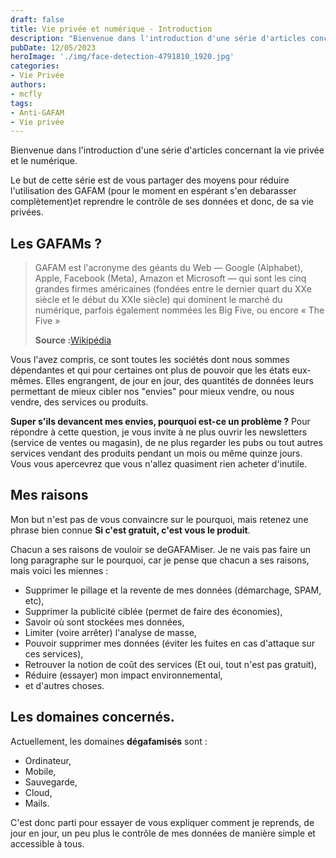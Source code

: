 ```yaml
---
draft: false
title: Vie privée et numérique - Introduction
description: "Bienvenue dans l'introduction d'une série d'articles concernant la vie privée et le numérique."
pubDate: 12/05/2023
heroImage: './img/face-detection-4791810_1920.jpg'
categories:
- Vie Privée
authors: 
- mcfly
tags:
- Anti-GAFAM
- Vie privée
---
```


Bienvenue dans l'introduction d'une série d'articles concernant la vie privée et le numérique.

Le but de cette série est de vous partager des moyens pour réduire l'utilisation des GAFAM (pour le moment en espérant s'en debarasser complètement)et reprendre le contrôle de ses données et donc, de sa vie privées.

## Les GAFAMs ?

>GAFAM est l'acronyme des géants du Web — Google (Alphabet), Apple, Facebook (Meta), Amazon et Microsoft — qui sont les cinq grandes firmes américaines (fondées entre le dernier quart du XXe siècle et le début du XXIe siècle) qui dominent le marché du numérique, parfois également nommées les Big Five, ou encore « The Five » 
>
>**Source :**[Wikipédia](https://fr.wikipedia.org/wiki/GAFAM)


Vous l'avez compris, ce sont toutes les sociétés dont nous sommes dépendantes et qui pour certaines ont plus de pouvoir que les états eux-mêmes. Elles engrangent, de jour en jour, des quantités de données leurs permettant de mieux cibler nos "envies" pour mieux vendre, ou nous vendre, des services ou produits.

**Super s'ils devancent mes envies, pourquoi est-ce un problème ?** Pour répondre à cette question, je vous invite à ne plus ouvrir les newsletters (service de ventes ou magasin), de ne plus regarder les pubs ou tout autres services vendant des produits pendant un mois ou même quinze jours. Vous vous apercevrez que vous n'allez quasiment rien acheter d'inutile.

## Mes raisons
Mon but n'est pas de vous convaincre sur le pourquoi, mais retenez une phrase bien connue **Si c'est gratuit, c'est vous le produit**.

Chacun a ses raisons de vouloir se deGAFAMiser. Je ne vais pas faire un long paragraphe sur le pourquoi, car je pense que chacun a ses raisons, mais voici les miennes :

* Supprimer le pillage et la revente de mes données (démarchage, SPAM, etc),
* Supprimer la publicité ciblée (permet de faire des économies),
* Savoir où sont stockées mes données,
* Limiter (voire arrêter) l'analyse de masse,
* Pouvoir supprimer mes données (éviter les fuites en cas d'attaque sur ces services),
* Retrouver la notion de coût des services (Et oui, tout n'est pas gratuit),
* Réduire (essayer) mon impact environnemental,
* et d'autres choses.

## Les domaines concernés.

Actuellement, les domaines **dégafamisés** sont :
* Ordinateur,
* Mobile,
* Sauvegarde,
* Cloud,
* Mails.

C'est donc parti pour essayer de vous expliquer comment je reprends, de jour en jour, un peu plus le contrôle de mes données de manière simple et accessible à tous.